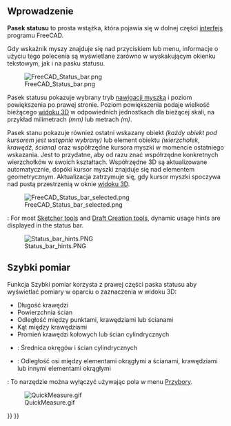 <languages/>

<span id="Introduction"></span>
==Wprowadzenie==

'''Pasek statusu''' to prosta wstążka, która pojawia się w dolnej części [[interface/pl|interfejs]] programu FreeCAD.

Gdy wskaźnik myszy znajduje się nad przyciskiem lub menu, informacje o użyciu tego polecenia są wyświetlane zarówno w wyskakującym okienku tekstowym, jak i na pasku statusu.

[[File:FreeCAD_Status_bar.png]]

Pasek statusu pokazuje wybrany tryb [[Mouse_navigation/pl|nawigacji myszką]] i poziom powiększenia po prawej stronie. Poziom powiększenia podaje wielkość bieżącego [[3D view/pl|widoku 3D]] w odpowiednich jednostkach dla bieżącej skali, na przykład milimetrach ''(mm)'' lub metrach ''(m)''.

Pasek stanu pokazuje również ostatni wskazany obiekt ''(każdy obiekt pod kursorem jest wstępnie wybrany)'' lub element obiektu ''(wierzchołek, krawędź, ściana)'' oraz współrzędne kursora myszki w momencie ostatniego wskazania. Jest to przydatne, aby od razu znać współrzędne konkretnych wierzchołków w swoich kształtach. Współrzędne 3D są aktualizowane automatycznie, dopóki kursor myszki znajduje się nad elementem geometrycznym. Aktualizacja zatrzymuje się, gdy kursor myszki spoczywa nad pustą przestrzenią w oknie [[3D_view/pl|widoku 3D]].

[[File:FreeCAD_Status_bar_selected.png]]

{{Version|1.1}}: For most [[Sketcher_Workbench#Tools|Sketcher tools]] and [[Draft_Workbench#Drafting|Draft Creation tools]], dynamic usage hints are displayed in the status bar.

[[File:Status_bar_hints.PNG]]

<span id="Quick_Measure"></span>
== Szybki pomiar ==

{{Version/pl|1.0}}

Funkcja Szybki pomiar korzysta z prawej części paska statusu aby wyświetlać pomiary w oparciu o zaznaczenia w widoku 3D:
* Długość krawędzi
* Powierzchnia ścian
* Odległość między punktami, krawędziami lub ścianami
* Kąt między krawędziami
* Promień krawędzi kołowych lub ścian cylindrycznych
* {{Version/pl|1.1}}: Średnica okręgów i ścian cylindrycznych
* {{Version/pl|1.1}}: Odległość osi między elementami okrągłymi a ścianami, krawędziami lub innymi elementami okrągłymi

{{Version/pl|1.1}}: To narzędzie można wyłączyć używając pola w menu [[Std_Tools_Menu/pl|Przybory]].

[[File:QuickMeasure.gif]]


{{Interface navi{{#translation:}}}}
{{Userdocnavi{{#translation:}}}}